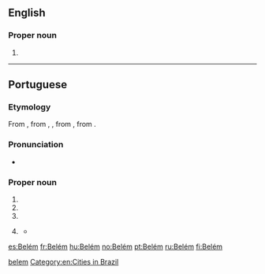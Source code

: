 {{also|belem|belém|Belem}}
==English==
{{wikipedia}}

===Proper noun===
{{head|en|proper nouns}}

# {{place:state capital of Brazil|en|state=Pará}}

[[Category:English terms spelled with É|belem]]
[[Category:en:Cities in Brazil]]

----

==Portuguese==

===Etymology===
From {{inh|pt|roa-opt|Beleen}}, from {{inh|pt|la|Bēthlehem}}, {{m|la|Bēthlēēm}}, from {{der|pt|grc|Βηθλεέμ}}, from {{der|pt|he|בּית לחם|tr=bet léchem}}.

===Pronunciation===
* {{a|Brazil}} {{IPA|/be.ˈlẽj̃/|lang=pt}}

===Proper noun===
{{pt-proper noun|f}}

# {{place|pt|city|c/Palestine|t1=Bethlehem}}
# {{place|pt|city/state capital|s/en:Pará|c/Brazil|t1=Belém}}
# {{place|pt|parish|municipality/en:Lisbon|c/Portugal|t1=Belém}}
# {{lb|pt|politics|Portugal}} {{short for|[[palácio|Palácio]] [[nacional|Nacional]] [[de]] [[Belém]]|lang=pt|nodot=1}} {{gloss|Belém Palace, residency of the Portuguese president}}
#* {{quote-journal|date=2015-11-23|author=Nuno Sá Lourenço|title=Cavaco impõe seis condições para indigitar Costa|work=Público|url=http://www.publico.pt/politica/noticia/cavaco-impoe-seis-condicoes-para-indigitar-costa-1715273|passage=A audiência do secretário-geral do PS com o Presidente da República, terminou esta segunda-feira ao fim de meia-hora. António Costa saiu de '''Belém''' sem fazer qualquer declaração.}}

[[es:Belém]]
[[fr:Belém]]
[[hu:Belém]]
[[no:Belém]]
[[pt:Belém]]
[[ru:Belém]]
[[fi:Belém]]